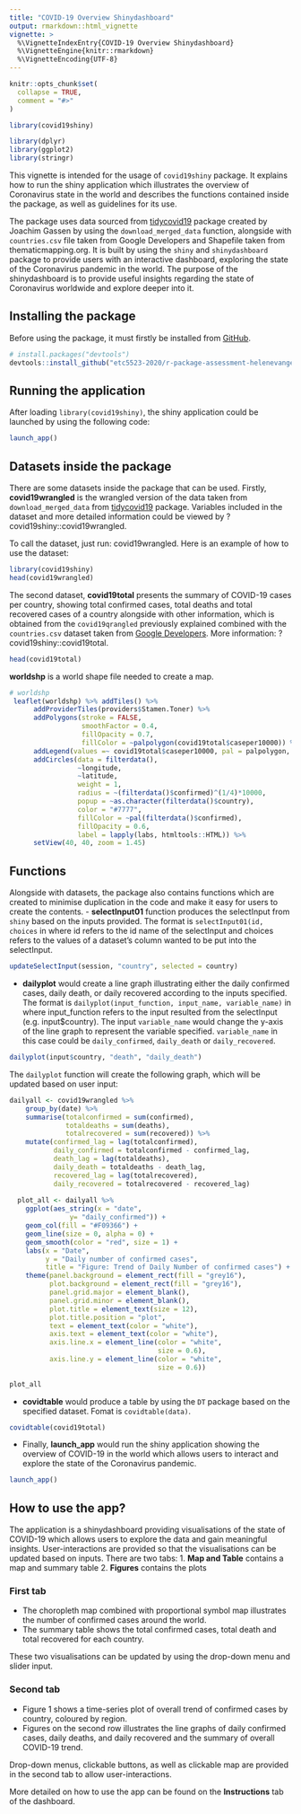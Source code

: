 ```yaml
---
title: "COVID-19 Overview Shinydashboard"
output: rmarkdown::html_vignette
vignette: >
  %\VignetteIndexEntry{COVID-19 Overview Shinydashboard}
  %\VignetteEngine{knitr::rmarkdown}
  %\VignetteEncoding{UTF-8}
---
```


```r
knitr::opts_chunk$set(
  collapse = TRUE,
  comment = "#>"
)
```

```r
library(covid19shiny)
```

```r
library(dplyr)
library(ggplot2)
library(stringr)
```


This vignette is intended for the usage of `covid19shiny` package. It explains how to run the shiny application which illustrates the overview of Coronavirus state in the world and describes the functions contained inside the package, as well as guidelines for its use.  

The package uses data sourced from [tidycovid19](https://github.com/joachim-gassen/tidycovid19) package created by Joachim Gassen by using the `download_merged_data` function, alongside with `countries.csv` file taken from Google Developers and Shapefile taken from thematicmapping.org. It is built by using the `shiny` and `shinydashboard` package to provide users with an interactive dashboard, exploring the state of the Coronavirus pandemic in the world. The purpose of the shinydashboard is to provide useful insights regarding the state of Coronavirus worldwide and explore deeper into it.

## Installing the package
Before using the package, it must firstly be installed from [GitHub](https://github.com/etc5523-2020/r-package-assessment-helenevangelinaa).

```r
# install.packages("devtools")
devtools::install_github("etc5523-2020/r-package-assessment-helenevangelinaa")
```

## Running the application

After loading `library(covid19shiny)`, the shiny application could be launched by using the following code:
```r
launch_app()
```

## Datasets inside the package
There are some datasets inside the package that can be used. Firstly, **covid19wrangled** is the wrangled version of the data taken from `download_merged_data` from [tidycovid19](https://github.com/joachim-gassen/tidycovid19) package. Variables included in the dataset and more detailed information could be viewed by ?covid19shiny::covid19wrangled. 

To call the dataset, just run: covid19wrangled. Here is an example of how to use the dataset:
```r
library(covid19shiny)
head(covid19wrangled)
```

The second dataset, **covid19total** presents the summary of COVID-19 cases per country, showing total confirmed cases, total deaths and total recovered cases of a country alongside with other information, which is obtained from the `covid19qrangled` previously explained combined with the `countries.csv` dataset taken from [Google Developers](https://developers.google.com/public-data/docs/canonical/countries_csv). More information: ?covid19shiny::covid19total.
```r
head(covid19total)
```

**worldshp** is a world shape file needed to create a map.
```r
# worldshp
 leaflet(worldshp) %>% addTiles() %>%
      addProviderTiles(providers$Stamen.Toner) %>%
      addPolygons(stroke = FALSE,
                  smoothFactor = 0.4,
                  fillOpacity = 0.7, 
                  fillColor = ~palpolygon(covid19total$caseper10000)) %>%
      addLegend(values =~ covid19total$caseper10000, pal = palpolygon, title = "Cases per 10,000") %>%
      addCircles(data = filterdata(),
                 ~longitude, 
                 ~latitude, 
                 weight = 1,
                 radius = ~(filterdata()$confirmed)^(1/4)*10000,
                 popup = ~as.character(filterdata()$country),
                 color = "#7777",
                 fillColor = ~pal(filterdata()$confirmed), 
                 fillOpacity = 0.6,
                 label = lapply(labs, htmltools::HTML)) %>%
      setView(40, 40, zoom = 1.45)
```

## Functions
Alongside with datasets, the package also contains functions which are created to minimise duplication in the code and make it easy for users to create the contents.
- **selectInput01** function produces the selectInput from `shiny` based on the inputs provided. The format is `selectInput01(id, choices` in where id refers to the id name of the selectInput and choices refers to the values of a dataset's column wanted to be put into the selectInput.
```r
updateSelectInput(session, "country", selected = country)
```

- **dailyplot** would create a line graph illustrating either the daily confirmed cases, daily death, or daily recovered according to the inputs specified. The format is `dailyplot(input_function, input_name, variable_name)` in where input_function refers to the input resulted from the selectInput (e.g. input$country). The input `variable_name` would change the y-axis of the line graph to represent the variable specified. `variable_name` in this case could be `daily_confirmed`, `daily_death` or `daily_recovered`. 
```r
dailyplot(input$country, "death", "daily_death")
```

The `dailyplot` function will create the following graph, which will be updated based on user input:
```r
dailyall <- covid19wrangled %>%
    group_by(date) %>%
    summarise(totalconfirmed = sum(confirmed),
              totaldeaths = sum(deaths),
              totalrecovered = sum(recovered)) %>%
    mutate(confirmed_lag = lag(totalconfirmed),
           daily_confirmed = totalconfirmed - confirmed_lag,
           death_lag = lag(totaldeaths),
           daily_death = totaldeaths - death_lag,
           recovered_lag = lag(totalrecovered),
           daily_recovered = totalrecovered - recovered_lag)
  
  plot_all <- dailyall %>%
    ggplot(aes_string(x = "date",
               y= "daily_confirmed")) +
    geom_col(fill = "#F09366") +
    geom_line(size = 0, alpha = 0) +
    geom_smooth(color = "red", size = 1) +
    labs(x = "Date",
         y = "Daily number of confirmed cases",
         title = "Figure: Trend of Daily Number of confirmed cases") +
    theme(panel.background = element_rect(fill = "grey16"),
          plot.background = element_rect(fill = "grey16"),
          panel.grid.major = element_blank(),
          panel.grid.minor = element_blank(),
          plot.title = element_text(size = 12), 
          plot.title.position = "plot",
          text = element_text(color = "white"),
          axis.text = element_text(color = "white"),
          axis.line.x = element_line(color = "white",
                                     size = 0.6),
          axis.line.y = element_line(color = "white",
                                     size = 0.6))
  
plot_all
```


- **covidtable** would produce a table by using the `DT` package based on the specified dataset. Fomat is `covidtable(data)`.
```r
covidtable(covid19total)
```

- Finally, **launch_app** would run the shiny application showing the overview of COVID-19 in the world which allows users to interact and explore the state of the Coronavirus pandemic.   
```r
launch_app()
```

## How to use the app?
The application is a shinydashboard providing visualisations of the state of COVID-19 which allows users to explore the data and gain meaningful insights. User-interactions are provided so that the visualisations can be updated based on inputs. There are two tabs:
1. **Map and Table** contains a map and summary table
2. **Figures** contains the plots

### First tab
* The choropleth map combined with proportional symbol map illustrates the number of confirmed cases around the world.
* The summary table shows the total confirmed cases, total death and total recovered for each country.

These two visualisations can be updated by using the drop-down menu and slider input.

### Second tab
* Figure 1 shows a time-series plot of overall trend of confirmed cases by country, coloured by region.
* Figures on the second row illustrates the line graphs of daily confirmed cases, daily deaths, and daily recovered and the summary of overall COVID-19 trend. 

Drop-down menus, clickable buttons, as well as clickable map are provided in the second tab to allow user-interactions. 

More detailed on how to use the app can be found on the **Instructions** tab of the dashboard.
